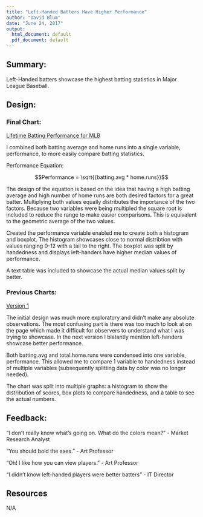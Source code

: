 ```yaml
---
title: "Left-Handed Batters Have Higher Performance"
author: "David Blum"
date: "June 24, 2017"
output:
  html_document: default
  pdf_document: default
---
```



## Summary:

Left-Handed batters showcase the highest batting statistics in Major League 
Baseball.

## Design: 

### Final Chart: 

[Lifetime Batting Performance for MLB](https://public.tableau.com/profile/david2106#!/vizhome/Baseball_38/Story1)

I combined both batting average and home runs into a single variable, 
performance, to more easily compare batting statistics.

Performance Equation:

$$Performance = \sqrt{{batting.avg * home.runs}}$$

The design of the equation is based on the idea that having a high batting average
and high number of home runs are both desired factors for a great batter. 
Multiplying both values equally distributes the importance of the two factors.
Because two variables were being multipled the square root is included to reduce
the range to make easier comparisons. This is equivalent to the geometric 
average of the two values.

Created the performance variable enabled me to create both a histogram and 
boxplot. The histogram showcases close to normal distribtion with values ranging
0-12 with a tail to the right. The boxplot was split by handedness and displays 
left-handers have higher median values of performance.

A text table was included to showcase the actual median values split by batter.

### Previous Charts:

[Version 1](https://public.tableau.com/profile/david2106#!/vizhome/BaseballDraft1/Sheet7)

The initial design was much more exploratory and didn't make any absolute 
observations. The most confusing part is there was too much to look at on the 
page which made it difficult for observers to understand what I was trying to 
showcase. In the next version I blatantly mention left-handers showcase better
performance.

Both batting.avg and total.home.runs were condensed into one variable, 
performance. This allowed me to compare 1 variable to handedness instead of 
multiple variables (subsequently splitting data by color was no longer needed).

The chart was split into multiple graphs: a histogram to show the distribution 
of scores, box plots to compare handedness, and a table to see the actual 
numbers. 

## Feedback:

"I don't really know what's going on. What do the colors mean?" - Market 
Research Analyst

"You should bold the axes." - Art Professor

"Oh! I like how you can view players." - Art Professor

"I didn't know left-handed players were better batters" - IT Director


## Resources

N/A


